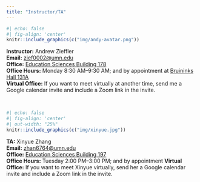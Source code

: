 ```yaml
---
title: "Instructor/TA"
---
```


```r
#| echo: false
#| fig-align: 'center'
knitr::include_graphics(c("img/andy-avatar.png"))
```


**Instructor:** Andrew Zieffler <br />
**Email:** [zief0002@umn.edu](mailto://zief0002@umn.edu) <br />
**Office:** [Education Sciences Building 178](https://www.google.com/maps/place/Education+Sciences+Building/@44.9784043,-93.2394586,15z/data=!4m2!3m1!1s0x0:0x45656dac481b9150) <br />
**Office Hours:** Monday 8:30 AM&ndash;9:30 AM; and by appointment at [Bruininks Hall 131A](https://campusmaps.umn.edu/robert-h-bruininks-hall)<br /> 
**Virtual Office:** If you want to meet virtually at another time, send me a Google calendar invite and include a Zoom link in the invite. 

<br />


```r
#| echo: false
#| fig-align: 'center'
#| out-width: "25%"
knitr::include_graphics(c("img/xinyue.jpg"))
```

**TA:** Xinyue Zhang  <br />
**Email:** [zhan6764@umn.edu](mailto://zhan6764@umn.edu) <br />
**Office:** [Education Sciences Building 197](https://www.google.com/maps/place/Education+Sciences+Building/@44.9784043,-93.2394586,15z/data=!4m2!3m1!1s0x0:0x45656dac481b9150)  <br />
**Office Hours:** Tuesday 2:00 PM&ndash;3:00 PM; and by appointment
**Virtual Office:** If you want to meet Xinyue virtually, send her a Google calendar invite and include a Zoom link in the invite.

<br />
